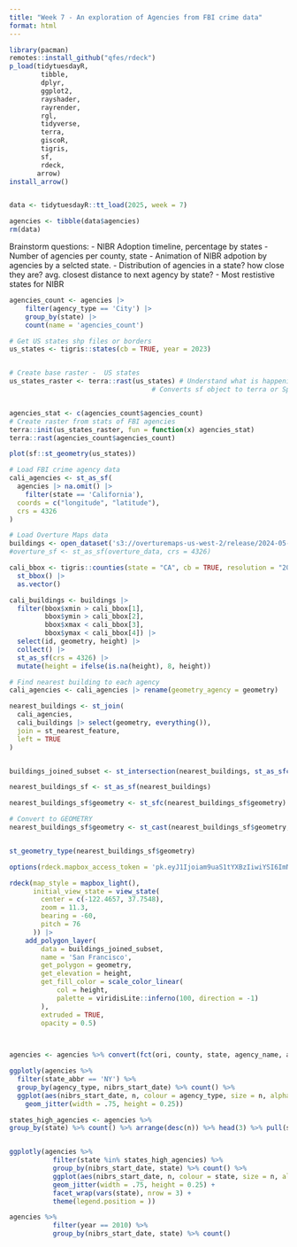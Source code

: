 ```yaml
---
title: "Week 7 - An exploration of Agencies from FBI crime data"
format: html
---
```



```r
library(pacman)
remotes::install_github("qfes/rdeck")
p_load(tidytuesdayR,
        tibble,
        dplyr,
        ggplot2, 
        rayshader, 
        rayrender, 
        rgl,
        tidyverse,
        terra,
        giscoR,
        tigris,
        sf,
        rdeck,
       arrow)
install_arrow()


data <- tidytuesdayR::tt_load(2025, week = 7)

agencies <- tibble(data$agencies)
rm(data)
```

Brainstorm questions:
- NIBR Adoption timeline, percentage by states
- Number of agencies per county, state
- Animation of NIBR adpotion by agencies by a selcted state. 
- Distribution of agencies in a state? how close they are? avg. closest distance to next agency by state?
- Most restistive states for NIBR

```r
agencies_count <- agencies |> 
    filter(agency_type == 'City') |> 
    group_by(state) |> 
    count(name = 'agencies_count') 

# Get US states shp files or borders 
us_states <- tigris::states(cb = TRUE, year = 2023)


# Create base raster -  US states
us_states_raster <- terra::rast(us_states) # Understand what is happening here!
                                    # Converts sf object to terra or SpatRaster I think


agencies_stat <- c(agencies_count$agencies_count)
# Create raster from stats of FBI agencies
terra::init(us_states_raster, fun = function(x) agencies_stat)
terra::rast(agencies_count$agencies_count)

plot(sf::st_geometry(us_states))
```

```r
# Load FBI crime agency data
cali_agencies <- st_as_sf(
  agencies |> na.omit() |> 
    filter(state == 'California'),
  coords = c("longitude", "latitude"),
  crs = 4326
)

# Load Overture Maps data
buildings <- open_dataset('s3://overturemaps-us-west-2/release/2024-05-16-beta.0/theme=buildings?region=us-west-2')
#overture_sf <- st_as_sf(overture_data, crs = 4326)

cali_bbox <- tigris::counties(state = "CA", cb = TRUE, resolution = "20m") |> 
  st_bbox() |> 
  as.vector()

cali_buildings <- buildings |>
  filter(bbox$xmin > cali_bbox[1],
         bbox$ymin > cali_bbox[2],
         bbox$xmax < cali_bbox[3],
         bbox$ymax < cali_bbox[4]) |>
  select(id, geometry, height) |> 
  collect() |>
  st_as_sf(crs = 4326) |> 
  mutate(height = ifelse(is.na(height), 8, height))

# Find nearest building to each agency
cali_agencies <- cali_agencies |> rename(geometry_agency = geometry)

nearest_buildings <- st_join(
  cali_agencies,
  cali_buildings |> select(geometry, everything()),
  join = st_nearest_feature,
  left = TRUE
)


buildings_joined_subset <- st_intersection(nearest_buildings, st_as_sfc(st_bbox(sf_buildings)))

nearest_buildings_sf <- st_as_sf(nearest_buildings)

nearest_buildings_sf$geometry <- st_sfc(nearest_buildings_sf$geometry)

# Convert to GEOMETRY
nearest_buildings_sf$geometry <- st_cast(nearest_buildings_sf$geometry, "GEOMETRY")


st_geometry_type(nearest_buildings_sf$geometry)
```

```r

options(rdeck.mapbox_access_token = 'pk.eyJ1Ijoiam9uaS1tYXBzIiwiYSI6ImNtN2F5MTYzejA5bGEybHBuYm8zcHR0dnYifQ.zgcmfyIEveMXTgUihiaSIA')

rdeck(map_style = mapbox_light(),
      initial_view_state = view_state(
        center = c(-122.4657, 37.7548),
        zoom = 11.3,
        bearing = -60,
        pitch = 76
      )) |> 
    add_polygon_layer(
        data = buildings_joined_subset,
        name = 'San Francisco',
        get_polygon = geometry, 
        get_elevation = height,
        get_fill_color = scale_color_linear(
            col = height, 
            palette = viridisLite::inferno(100, direction = -1)
        ),
        extruded = TRUE,
        opacity = 0.5)

    
```

```r
agencies <- agencies %>% convert(fct(ori, county, state, agency_name, agency_type))

ggplotly(agencies %>% 
  filter(state_abbr == 'NY') %>% 
  group_by(agency_type, nibrs_start_date) %>% count() %>% 
  ggplot(aes(nibrs_start_date, n, colour = agency_type, size = n, alpha = .1)) +
    geom_jitter(width = .75, height = 0.25))
```

```r
states_high_agencies <- agencies %>%
group_by(state) %>% count() %>% arrange(desc(n)) %>% head(3) %>% pull(state)


ggplotly(agencies %>% 
           filter(state %in% states_high_agencies) %>% 
           group_by(nibrs_start_date, state) %>% count() %>% 
           ggplot(aes(nibrs_start_date, n, colour = state, size = n, alpha = .1)) +
           geom_jitter(width = .75, height = 0.25) + 
           facet_wrap(vars(state), nrow = 3) +
           theme(legend.position = ))
```

```r
agencies %>% 
           filter(year == 2010) %>% 
           group_by(nibrs_start_date, state) %>% count()
```

